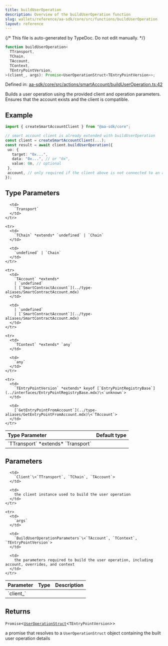 ```yaml
---
title: buildUserOperation
description: Overview of the buildUserOperation function
slug: wallets/reference/aa-sdk/core/src/functions/buildUserOperation
layout: reference
---
```


{/* This file is auto-generated by TypeDoc. Do not edit manually. */}

```ts
function buildUserOperation<
  TTransport,
  TChain,
  TAccount,
  TContext,
  TEntryPointVersion,
>(client_, args): Promise<UserOperationStruct<TEntryPointVersion>>;
```

Defined in: [aa-sdk/core/src/actions/smartAccount/buildUserOperation.ts:42](https://github.com/alchemyplatform/aa-sdk/blob/08ef11b1fc98663df6a97fa93722c7f14b33f1cc/aa-sdk/core/src/actions/smartAccount/buildUserOperation.ts#L42)

Builds a user operation using the provided client and operation parameters. Ensures that the account exists and the client is compatible.

## Example

```ts
import { createSmartAccountClient } from "@aa-sdk/core";

// smart account client is already extended with buildUserOperation
const client = createSmartAccountClient(...);
const result = await client.buildUserOperation({
 uo: {
   target: "0x...",
   data: "0x...", // or "0x",
   value: 0n, // optional
 },
 account, // only required if the client above is not connected to an account
});
```

## Type Parameters

<table>
  <thead>
    <tr>
      <th align="left">Type Parameter</th>
      <th align="left">Default type</th>
    </tr>
  </thead>

  <tbody>
    <tr>
      <td>
        `TTransport` *extends* `Transport`
      </td>

      <td>
        `Transport`
      </td>
    </tr>

    <tr>
      <td>
        `TChain` *extends* `undefined` | `Chain`
      </td>

      <td>
        `undefined` | `Chain`
      </td>
    </tr>

    <tr>
      <td>
        `TAccount` *extends*
        | `undefined`
        | [`SmartContractAccount`](../type-aliases/SmartContractAccount.mdx)
      </td>

      <td>
        | `undefined`
        | [`SmartContractAccount`](../type-aliases/SmartContractAccount.mdx)
      </td>
    </tr>

    <tr>
      <td>
        `TContext` *extends* `any`
      </td>

      <td>
        `any`
      </td>
    </tr>

    <tr>
      <td>
        `TEntryPointVersion` *extends* keyof [`EntryPointRegistryBase`](../interfaces/EntryPointRegistryBase.mdx)\<`unknown`>
      </td>

      <td>
        [`GetEntryPointFromAccount`](../type-aliases/GetEntryPointFromAccount.mdx)\<`TAccount`>
      </td>
    </tr>

  </tbody>
</table>

## Parameters

<table>
  <thead>
    <tr>
      <th align="left">Parameter</th>
      <th align="left">Type</th>
      <th align="left">Description</th>
    </tr>
  </thead>

  <tbody>
    <tr>
      <td>
        `client_`
      </td>

      <td>
        `Client`\<`TTransport`, `TChain`, `TAccount`>
      </td>

      <td>
        the client instance used to build the user operation
      </td>
    </tr>

    <tr>
      <td>
        `args`
      </td>

      <td>
        `BuildUserOperationParameters`\<`TAccount`, `TContext`, `TEntryPointVersion`>
      </td>

      <td>
        the parameters required to build the user operation, including account, overrides, and context
      </td>
    </tr>

  </tbody>
</table>

## Returns

`Promise`\<[`UserOperationStruct`](../type-aliases/UserOperationStruct.mdx)\<`TEntryPointVersion`>>

a promise that resolves to a `UserOperationStruct` object containing the built user operation details
